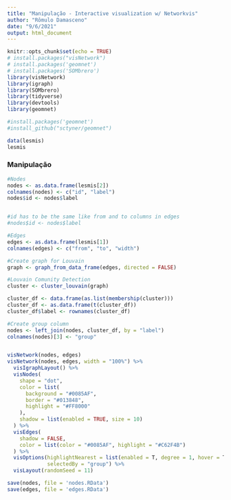 ---
title: "Manipulação - Interactive visualization w/ Networkvis"
author: "Rômulo Damasceno"
date: "9/6/2021"
output: html_document
---

```{r setup, include=FALSE}
knitr::opts_chunk$set(echo = TRUE)
# install.packages("visNetwork")
# install.packages('geomnet')
# install.packages('SOMbrero')
library(visNetwork)
library(igraph)
library(SOMbrero)
library(tidyverse)
library(devtools)
library(geomnet)

#install.packages('geomnet')
#install_github("sctyner/geomnet")

data(lesmis)
lesmis


```

### Manipulação

```{r}
#Nodes
nodes <- as.data.frame(lesmis[2])
colnames(nodes) <- c("id", "label")
nodes$id <- nodes$label


#id has to be the same like from and to columns in edges
#nodes$id <- nodes$label

#Edges
edges <- as.data.frame(lesmis[1])
colnames(edges) <- c("from", "to", "width")


```

```{r}
#Create graph for Louvain
graph <- graph_from_data_frame(edges, directed = FALSE)

#Louvain Comunity Detection
cluster <- cluster_louvain(graph)

cluster_df <- data.frame(as.list(membership(cluster)))
cluster_df <- as.data.frame(t(cluster_df))
cluster_df$label <- rownames(cluster_df)

#Create group column
nodes <- left_join(nodes, cluster_df, by = "label")
colnames(nodes)[3] <- "group"


visNetwork(nodes, edges)
visNetwork(nodes, edges, width = "100%") %>%
  visIgraphLayout() %>%
  visNodes(
    shape = "dot",
    color = list(
      background = "#0085AF",
      border = "#013848",
      highlight = "#FF8000"
    ),
    shadow = list(enabled = TRUE, size = 10)
  ) %>%
  visEdges(
    shadow = FALSE,
    color = list(color = "#0085AF", highlight = "#C62F4B")
  ) %>%
  visOptions(highlightNearest = list(enabled = T, degree = 1, hover = T),
             selectedBy = "group") %>% 
  visLayout(randomSeed = 11)
```

```{r}
save(nodes, file = 'nodes.RData')
save(edges, file = 'edges.RData')

```

